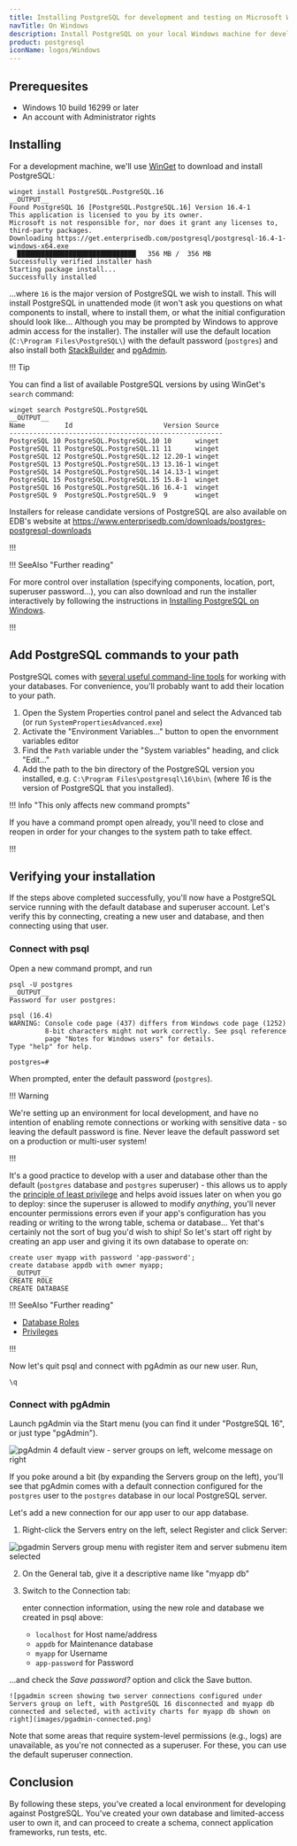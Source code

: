 ```yaml
---
title: Installing PostgreSQL for development and testing on Microsoft Windows
navTitle: On Windows
description: Install PostgreSQL on your local Windows machine for development purposes.
product: postgresql
iconName: logos/Windows
---
```


## Prerequesites

- Windows 10 build 16299 or later
- An account with Administrator rights

## Installing

For a development machine, we'll use [WinGet](https://learn.microsoft.com/en-us/windows/package-manager/winget/) to download and install PostgreSQL:

```
winget install PostgreSQL.PostgreSQL.16
__OUTPUT__
Found PostgreSQL 16 [PostgreSQL.PostgreSQL.16] Version 16.4-1
This application is licensed to you by its owner.
Microsoft is not responsible for, nor does it grant any licenses to, third-party packages.
Downloading https://get.enterprisedb.com/postgresql/postgresql-16.4-1-windows-x64.exe
  ██████████████████████████████   356 MB /  356 MB
Successfully verified installer hash
Starting package install...
Successfully installed
```

...where `16` is the major version of PostgreSQL we wish to install. This will install PostgreSQL in unattended mode (it won't ask you questions on what components to install, where to install them, or what the initial configuration should look like... Although you may be prompted by Windows to approve admin access for the installer). The installer will use the default location (`C:\Program Files\PostgreSQL\`) with the default password (`postgres`) and also install both [StackBuilder](/supported-open-source/postgresql/installing/using_stackbuilder/) and [pgAdmin](https://www.pgadmin.org/).

!!! Tip

You can find a list of available PostgreSQL versions by using WinGet's `search` command:

```
winget search PostgreSQL.PostgreSQL
__OUTPUT__
Name          Id                       Version Source
------------------------------------------------------
PostgreSQL 10 PostgreSQL.PostgreSQL.10 10      winget
PostgreSQL 11 PostgreSQL.PostgreSQL.11 11      winget
PostgreSQL 12 PostgreSQL.PostgreSQL.12 12.20-1 winget
PostgreSQL 13 PostgreSQL.PostgreSQL.13 13.16-1 winget
PostgreSQL 14 PostgreSQL.PostgreSQL.14 14.13-1 winget
PostgreSQL 15 PostgreSQL.PostgreSQL.15 15.8-1  winget
PostgreSQL 16 PostgreSQL.PostgreSQL.16 16.4-1  winget
PostgreSQL 9  PostgreSQL.PostgreSQL.9  9       winget
```

Installers for release candidate versions of PostgreSQL are also available on EDB's website at https://www.enterprisedb.com/downloads/postgres-postgresql-downloads

!!!

!!! SeeAlso "Further reading"

For more control over installation (specifying components, location, port, superuser password...), you can also download and run the installer interactively by following the instructions in [Installing PostgreSQL on Windows](https://www.enterprisedb.com/docs/supported-open-source/postgresql/installing/windows/). 

!!!

## Add PostgreSQL commands to your path

PostgreSQL comes with [several useful command-line tools](https://www.postgresql.org/docs/current/reference-client.html) for working with your databases. For convenience, you'll probably want to add their location to your path.

1.  Open the System Properties control panel and select the Advanced tab (or run `SystemPropertiesAdvanced.exe`)
2.  Activate the "Environment Variables..." button to open the envornment variables editor
3.  Find the `Path` variable under the "System variables" heading, and click "Edit..."
4.  Add the path to the bin directory of the PostgreSQL version you installed, e.g.  `C:\Program Files\postgresql\16\bin\` (where *16* is the version of PostgreSQL that you installed).

!!! Info "This only affects new command prompts"

If you have a command prompt open already, you'll need to close and reopen in order for your changes to the system path to take effect.

!!!

## Verifying your installation

If the steps above completed successfully, you'll now have a PostgreSQL service running with the default database and superuser account. Let's verify this by connecting, creating a new user and database, and then connecting using that user.

### Connect with psql

Open a new command prompt, and run

```
psql -U postgres
__OUTPUT__
Password for user postgres:

psql (16.4)
WARNING: Console code page (437) differs from Windows code page (1252)
         8-bit characters might not work correctly. See psql reference
         page "Notes for Windows users" for details.
Type "help" for help.

postgres=#
```

When prompted, enter the default password (`postgres`). 

!!! Warning

We're setting up an environment for local development, and have no intention of enabling remote connections or working with sensitive data - so leaving the default password is fine. Never leave the default password set on a production or multi-user system!

!!!

It's a good practice to develop with a user and database other than the default (`postgres` database and `postgres` superuser) - this allows us to apply the [principle of least privilege](https://en.wikipedia.org/wiki/Principle_of_least_privilege) and helps avoid issues later on when you go to deploy: since the superuser is allowed to modify *anything*, you'll never encounter permissions errors even if your app's configuration has you reading or writing to the wrong table, schema or database... Yet that's certainly not the sort of bug you'd wish to ship! So let's start off right by creating an app user and giving it its own database to operate on:

```
create user myapp with password 'app-password';
create database appdb with owner myapp;
__OUTPUT__
CREATE ROLE
CREATE DATABASE
```

!!! SeeAlso "Further reading"

- [Database Roles](https://www.postgresql.org/docs/current/user-manag.html)
- [Privileges](https://www.postgresql.org/docs/current/ddl-priv.html)

!!!

Now let's quit psql and connect with pgAdmin as our new user. Run,

```
\q
```

### Connect with pgAdmin

Launch pgAdmin via the Start menu (you can find it under "PostgreSQL 16", or just type "pgAdmin").

![pgAdmin 4 default view - server groups on left, welcome message on right](images/pgadmin-default.png)

If you poke around a bit (by expanding the Servers group on the left), you'll see that pgAdmin comes with a default connection configured for the `postgres` user to the `postgres` database in our local PostgreSQL server.

Let's add a new connection for our app user to our app database.

1. Right-click the Servers entry on the left, select Register and click Server:

  ![pgadmin Servers group menu with register item and server submenu item selected](images/pgadmin-register-server.png)

2. On the General tab, give it a descriptive name like "myapp db"

3. Switch to the Connection tab:

   enter connection information, using the new role and database we created in psql above:
   
   - `localhost` for Host name/address
   - `appdb` for Maintenance database
   - `myapp` for Username
   - `app-password` for Password
  
  ...and check the *Save password?* option and click the Save button.

    ![pgadmin screen showing two server connections configured under Servers group on left, with PostgreSQL 16 disconnected and myapp db connected and selected, with activity charts for myapp db shown on right](images/pgadmin-connected.png)

Note that some areas that require system-level permissions (e.g., logs) are unavailable, as you're not connected as a superuser. For these, you can use the default superuser connection.

## Conclusion

By following these steps, you've created a local environment for developing against PostgreSQL. You've created your own database and limited-access user to own it, and can proceed to create a schema, connect application frameworks, run tests, etc.
